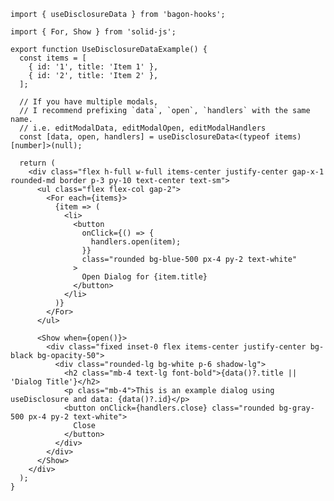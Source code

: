 ```tsx
import { useDisclosureData } from 'bagon-hooks';

import { For, Show } from 'solid-js';

export function UseDisclosureDataExample() {
  const items = [
    { id: '1', title: 'Item 1' },
    { id: '2', title: 'Item 2' },
  ];

  // If you have multiple modals,
  // I recommend prefixing `data`, `open`, `handlers` with the same name.
  // i.e. editModalData, editModalOpen, editModalHandlers
  const [data, open, handlers] = useDisclosureData<(typeof items)[number]>(null);

  return (
    <div class="flex h-full w-full items-center justify-center gap-x-1 rounded-md border p-3 py-10 text-center text-sm">
      <ul class="flex flex-col gap-2">
        <For each={items}>
          {item => (
            <li>
              <button
                onClick={() => {
                  handlers.open(item);
                }}
                class="rounded bg-blue-500 px-4 py-2 text-white"
              >
                Open Dialog for {item.title}
              </button>
            </li>
          )}
        </For>
      </ul>

      <Show when={open()}>
        <div class="fixed inset-0 flex items-center justify-center bg-black bg-opacity-50">
          <div class="rounded-lg bg-white p-6 shadow-lg">
            <h2 class="mb-4 text-lg font-bold">{data()?.title || 'Dialog Title'}</h2>
            <p class="mb-4">This is an example dialog using useDisclosure and data: {data()?.id}</p>
            <button onClick={handlers.close} class="rounded bg-gray-500 px-4 py-2 text-white">
              Close
            </button>
          </div>
        </div>
      </Show>
    </div>
  );
}
```
